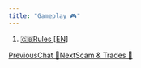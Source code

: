 ```yaml
---
title: "Gameplay 🎮"
---
```


1. [🇬🇧Rules \[EN\]](/rules-en)

[PreviousChat 💬](/rules-en/chat)[NextScam & Trades 🤝](/rules-en/scam-and-trades)

